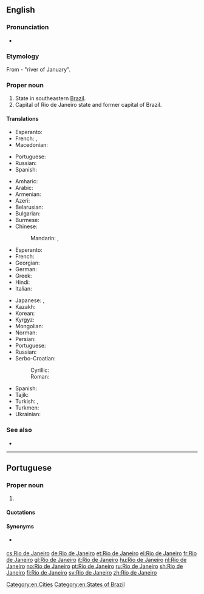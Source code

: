 ==English==
{{wikipedia}}

===Pronunciation===
* {{IPA|/ˈɹiːəʊ dɪ ʒəˈnɪəɹəʊ/|/ˈɹiːəʊ de ʒəˈneəɹəʊ/|lang=en}}

===Etymology===
From {{etyl|pt|en}} {{term|rio|Rio|lang=pt}} {{term|de|lang=pt}} {{term|janeiro|Janeiro|lang=pt}} - "river of January".

===Proper noun===
{{en-proper noun|head=[[rio|Rio]] [[de]] [[janeiro|Janeiro]]}}

# State in southeastern [[Brazil]].
# Capital of Rio de Janeiro state and former capital of Brazil.

====Translations====
{{trans-top|state}}
* Esperanto: {{t|eo|Rio-de-Ĵanejrio}}
* French: {{t|fr|État de Rio de Janeiro}}, {{t+|fr|Rio de Janeiro|m}}
* Macedonian: {{t|mk|Рио де Жане́иро}}
{{trans-mid}}
* Portuguese: {{t+|pt|Rio de Janeiro|m}}
* Russian: {{t|ru|[[шт.]] [[Ри́о-де-Жане́йро]]|m|tr=št. Río-dɛ-Žanɛ́jro}}
* Spanish: {{t+|es|Río de Janeiro}}
{{trans-bottom}}

{{trans-top|city}}
* Amharic: {{t|am|ሪዮ ዴ ጃኔይሮ|tr=riyo de ǧaneyro|sc=Ethi}}
* Arabic: {{t|ar|رِيُّو دِي جَانِيرُو|m}}
* Armenian: {{t|hy|Ռիո դե Ժանեյրո}}
* Azeri: {{t|az|Rio-de-Janeyro}}
* Belarusian: {{t|be|Ры́а-дэ-Жанэ́йра|m}}
* Bulgarian: {{t|bg|Ри́о де Жане́йро|m|sc=Cyrl}}
* Burmese: {{t|my|ရီယို ဒီ ဂျီးနေးရိုးမြို့|sc=Mymr}}
* Chinese:
*: Mandarin: {{t+|cmn|里約熱內盧|sc=Hani}}, {{t+|cmn|里约热内卢|tr=Lǐyuē Rènèilú|sc=Hani}}
* Esperanto: {{t|eo|Rio-de-Ĵanejro}}
* French: {{t+|fr|Rio de Janeiro|m}}
* Georgian: {{t|ka|რიო-დე-ჟანეირო}}
* German: {{t+|de|Rio de Janeiro|n}}
* Greek: {{t+|el|Ρίο ντε Τζανέιρο}}
* Hindi: {{t|hi|रियो डि जेनेरो|sc=Deva}}
* Italian: {{t+|it|Rio de Janeiro|f}}
{{trans-mid}}
* Japanese: {{t|ja|リオデジャネイロ|tr=Riodejaneiro}}, {{qualifier|abbreviation}} {{t|ja|リオ|tr=Rio}}
* Kazakh: {{t|kk|Рио-де-Жанейро|sc=Cyrl}}
* Korean: {{t|ko|^리우데자네이루|sc=Hang}}
* Kyrgyz: {{t|ky|Рио-де-Жанейро|sc=Cyrl}}
* Mongolian: {{t|mn|Рио-де-Жанейро|sc=Cyrl}}
* Norman: {{t|nrf|Riviéthe dé Janvyi|f}} {{qualifier|Jersey}}
* Persian: {{t|fa|ریو دو ژانیرو|tr=rio do žâniro|sc=fa-Arab}}
* Portuguese: {{t+|pt|Rio de Janeiro|m}}
* Russian: {{t+|ru|Ри́о-де-Жане́йро|m|tr=Río-dɛ-Žanɛ́jro}}
* Serbo-Croatian:
*: Cyrillic: {{t|sh|Рио де Жанеиро|m}}
*: Roman: {{t|sh|Rio de Žaneiro|m}}
* Spanish: {{t+|es|Río de Janeiro|m}}
* Tajik: {{t|tg|Рио-де-Жанейро}}
* Turkish: {{t|tr|Rio de Janeiro}}, {{t|tr|Rio}}
* Turkmen: {{t|tk|Rio-de-Žaneýro}}
* Ukrainian: {{t|uk|Ріо-де-Жане́йро|m}}
{{trans-bottom}}

===See also===
* {{pedialite}}

[[Category:en:Cities]]
[[Category:en:States of Brazil]]

----

==Portuguese==

===Proper noun===
{{pt-proper noun|m|head=[[rio|Rio]] [[de]] [[janeiro|Janeiro]]}}

# {{l|en|Rio de Janeiro}} {{gloss|city and state in southeastern Brazil}}

====Quotations====
{{seeCites}}

====Synonyms====
* {{l|pt|Rio}} {{qualifier|short form}}

[[cs:Rio de Janeiro]]
[[de:Rio de Janeiro]]
[[et:Rio de Janeiro]]
[[el:Rio de Janeiro]]
[[fr:Rio de Janeiro]]
[[gl:Rio de Janeiro]]
[[it:Rio de Janeiro]]
[[hu:Rio de Janeiro]]
[[nl:Rio de Janeiro]]
[[no:Rio de Janeiro]]
[[pt:Rio de Janeiro]]
[[ru:Rio de Janeiro]]
[[sh:Rio de Janeiro]]
[[fi:Rio de Janeiro]]
[[sv:Rio de Janeiro]]
[[zh:Rio de Janeiro]]